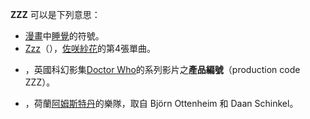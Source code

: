 '''ZZZ''' 可以是下列意思：
* [[漫畫|漫畫]]中[[睡覺|睡覺]]的符號。
* [[Zzz|Zzz]]（{{lang-ja|ズズズ}}），[[佐咲紗花|佐咲紗花]]的第4張單曲。
* {{tsl|en|Planet of the Spiders|蜘蛛星球}}，英國科幻影集[[Doctor_Who|Doctor Who]]的系列影片之'''產品編號'''（production code ZZZ）。
* {{tsl|en|zZz|}}，荷蘭[[阿姆斯特丹|阿姆斯特丹]]的樂隊，取自 Björn Ottenheim 和 Daan Schinkel。

{{disambig|cat=非中文名称消歧义}}